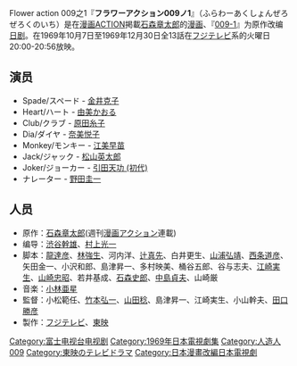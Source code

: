 {{expand|time=2015-02-07T16:58:55+00:00}}
{{unreferenced|time=2015-02-07T16:58:55+00:00}}
Flower action 009之1『'''フラワーアクション009ノ1'''』（ふらわーあくしょんぜろぜろくのいち）是在[[漫画ACTION|漫画ACTION]]掲載[[石森章太郎|石森章太郎]]的[[漫画|漫画]]、『[[009-1|009-1]]』为原作改编[[日剧|日剧]]。在1969年10月7日至1969年12月30日全13話在[[フジテレビジョン|フジテレビ]]系的火曜日20:00-20:56放映。
==演员==
*Spade/スペード - [[金井克子|金井克子]]
*Heart/ハート - [[由美かおる|由美かおる]]
*Club/クラブ - [[原田糸子|原田糸子]]
*Dia/ダイヤ - [[奈美悦子|奈美悦子]]
*Monkey/モンキー - [[中里綴|江美早苗]]
*Jack/ジャック - [[松山英太郎|松山英太郎]]
*Joker/ジョーカー - [[引田天功_(初代)|引田天功 (初代)]]
*ナレーター - [[野田圭一|野田圭一]]
==人员==
*原作：[[石森章太郎|石森章太郎]](週刊[[漫画アクション|漫画アクション]]連載)
*编导：[[渋谷幹雄|渋谷幹雄]]、[[村上光一|村上光一]]
*脚本：[[江連卓|龍達彦]]、[[小林義明|林強生]]、河内洋、[[辻真先|辻真先]]、白井更生、[[山浦弘靖|山浦弘靖]]、[[西条道彦|西条道彦]]、矢田金一、小沢和郎、島津昇一、多村映美、桶谷五郎、谷与志夫、[[江崎実生|江崎実生]]、[[山崎忠昭|山崎忠昭]]、若井基成、[[石森史郎|石森史郎]]、[[中島貞夫|中島貞夫]]、山崎厳
*音楽：[[小林亜星|小林亜星]]
*監督：小松範任、[[竹本弘一|竹本弘一]]、[[山田稔_(映画監督)|山田稔]]、島津昇一、江崎実生、小山幹夫、[[田口勝彦_(監督)|田口勝彦]]
*製作：[[フジテレビジョン|フジテレビ]]、[[東映|東映]]
{{DEFAULTSORT:ふらわああくしよんせろせろないんわん}}
[[Category:富士电视台电视剧|Category:富士电视台电视剧]]
[[Category:1969年日本電視劇集|Category:1969年日本電視劇集]]
[[Category:人造人009|Category:人造人009]]
[[Category:東映のテレビドラマ|Category:東映のテレビドラマ]]
[[Category:日本漫畫改編日本電視劇|Category:日本漫畫改編日本電視劇]]